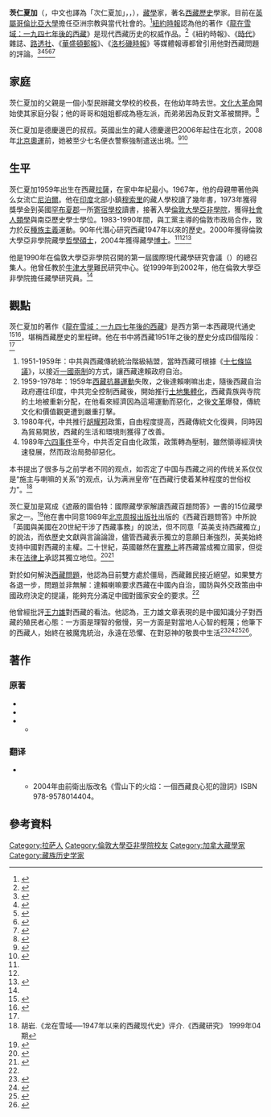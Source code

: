 {{Infobox academic
| honorific_prefix   = <!-- see [[MOS:HONOURIFIC|MOS:HONOURIFIC]] -->
| name               = 茨仁夏加
| honorific_suffix   = 
| image              = 
| image_size         = 
| alt                = 
| caption            = 
| gender             = 
| native_name        = ཚེ་རིང་དབང་འདུས་ཤཱཀྱ་
| native_name_lang   = bo
| birth_name         = <!-- use only if different from full/othernames -->
| birth_date         = {{birth year and age|1959}}
| birth_place        = 西藏[[拉薩|拉薩]]
| death_date         = <!-- {{death date and age|YYYY|MM|DD|YYYY|MM|DD}} (death date then birth date) -->
| death_place        = 
| death_cause        = 
| region             = 
| nationality        = 
| citizenship        = 
| residence          = 
| other_names        = 次仁夏加
| occupation         = [[藏學|藏學]]家
| period             = 
| known_for          = 
| title              = 
| boards             = <!--board or similar positions extraneous to main occupation-->
| spouse             = 
| children           = 
| parents            =
| relatives          = 德慶邊巴
| awards             = <!--notable national level awards only-->
| website            = https://sppga.ubc.ca/profile/tsering-shakya/
| education          = 藏學[[博士|博士]]
| alma_mater         = [[倫敦大學亞非學院|倫敦大學亞非學院]]
| thesis_title       =  The emergence of modern Tibetan literature : gsar rtsom 
| thesis_url         =  https://ethos.bl.uk/OrderDetails.do?uin=uk.bl.ethos.419807 
| thesis_year        = 2004
| school_tradition   = 
| doctoral_advisor   = 
| academic_advisors  = 
| influences         = <!--must be referenced from a third party source-->
| era                = 
| discipline         = [[藏學|藏學]]
| sub_discipline     = [[西藏歷史|西藏歷史]]
| workplaces         = <!--full-time positions only, not student positions-->
| doctoral_students  = <!--only those with WP articles-->
| notable_students   = <!--only those with WP articles-->
| main_interests     = 
| notable_works      = 《[[龍在雪域：一九四七年後的西藏|龍在雪域：一九四七年後的西藏]]》
| notable_ideas      = 
| influenced         = <!--must be referenced from a third party source-->
| signature          = 
| signature_alt      = 
| signature_size     = 
| footnotes          = 
}}
'''茨仁夏加'''（{{bo|ཚེ་རིང་དབང་འདུས་ཤཱཀྱ་|w=Tse-ring Dbang-'dus Shaakya}}，中文也譯為「次仁夏加」，{{lang-en|Tsering Wangdu Shakya}}，{{bd|1959年||||}}），[[藏學|藏學]]家，著名[[西藏歷史|西藏歷史]]學家。目前在[[英屬哥倫比亞大學|英屬哥倫比亞大學]]{{link-en|亞洲研究學院|Institute of Asian Research}}擔任亞洲宗教與當代社會的{{link-en|加拿大首席研究员|Canada Research Chair}}。<ref name="英屬哥倫比亞大學">{{Cite web | url=http://www.iar.ubc.ca/aboutus/iarfacultystaff/faculty/tseringshakya.aspx | title=Faculty Profile - Tsering Shakya | publisher=[[英屬哥倫比亞大學|英屬哥倫比亞大學]] | access-date=2015-02-10 | archive-url=https://web.archive.org/web/20150210054136/http://www.iar.ubc.ca/aboutus/iarfacultystaff/faculty/tseringshakya.aspx | archive-date=2015-02-10 | dead-url=no }}{{en}}</ref>[[紐約時報|紐約時報]]認為他的著作《[[龍在雪域：一九四七年後的西藏|龍在雪域：一九四七年後的西藏]]》是现代西藏历史的权威作品。<ref name="Seth">{{Cite news | url=http://www.nytimes.com/books/99/12/12/reviews/991212.12faisont.html | author=SETH FAISON | title=''Plucky, Little and Doomed'' | publisher=[[紐約時報|紐約時報]] | date=1999-12-12 | access-date=2015-02-11 | archive-url=https://web.archive.org/web/20150329171411/http://www.nytimes.com/books/99/12/12/reviews/991212.12faisont.html | archive-date=2015-03-29 | dead-url=no }}{{en}}</ref>《紐約時報》、《[[時代_(雜誌)|時代]]》雜誌、[[路透社|路透社]]、《[[華盛頓郵報|華盛頓郵報]]》、《[[洛杉磯時報|洛杉磯時報]]》等媒體報導都曾引用他對西藏問題的評論。<ref>{{Cite news | url=http://www.reuters.com/article/2008/03/30/us-china-tibet-misapprehension-idUSPEK20325620080330 | title=China still has trouble reading Tibet's pulse | author=Benjamin Kang Lim | date=2008-03-29 | publisher=路透社 | access-date=2015-02-10 | archive-url=https://web.archive.org/web/20150210070437/http://www.reuters.com/article/2008/03/30/us-china-tibet-misapprehension-idUSPEK20325620080330 | archive-date=2015-02-10 | dead-url=no }}</ref><ref>{{Cite news | url=http://www.nytimes.com/2011/02/08/world/asia/08tibet.html | title=Tibetan Lama Faces Scrutiny and Suspicion in India | author=JIM YARDLEY | date=2011-02-07 | publisher=紐約時報 | access-date=2015-02-10 | archive-url=https://web.archive.org/web/20150210065705/http://www.nytimes.com/2011/02/08/world/asia/08tibet.html | archive-date=2015-02-10 | dead-url=no }}</ref><ref>{{Cite news | url=http://www.washingtonpost.com/wp-dyn/content/article/2011/03/09/AR2011030906632.html | title=Dalai Lama says he will relinquish political role to democratically elected leader | author=Simon Denyer | publisher=[[華盛頓郵報|華盛頓郵報]] | date=2011-03-11 | access-date=2015-02-10 | archive-url=https://web.archive.org/web/20150210065548/http://www.washingtonpost.com/wp-dyn/content/article/2011/03/09/AR2011030906632.html | archive-date=2015-02-10 | dead-url=no }}</ref><ref>{{Cite news| url=http://articles.latimes.com/2008/nov/20/world/fg-tibet20| title=''Exiles gather at a crossroad''| date=2008-11-20| publisher=《[[洛杉磯時報|洛杉磯時報]]》| access-date=2015-02-11| archive-url=https://web.archive.org/web/20150211225243/http://articles.latimes.com/2008/nov/20/world/fg-tibet20| archive-date=2015-02-11| dead-url=no}}{{en}}</ref><ref name="時代雜誌">{{Cite news | url=http://content.time.com/time/world/article/0,8599,2054562,00.html | author=茨仁夏加 | title=''Solving the Tibetan Problem'' | date=2000-07-17 | publisher=《時代》雜誌 | access-date=2015-02-18 | archive-url=https://web.archive.org/web/20150218045537/http://content.time.com/time/world/article/0,8599,2054562,00.html | archive-date=2015-02-18 | dead-url=no }}{{en}}</ref>

==家庭==
茨仁夏加的父親是一個小型民辦藏文學校的校長，在他幼年時去世。[[文化大革命|文化大革命]]開始使其家庭分裂；他的哥哥和姐姐都成為極左派，而弟弟因為反對文革被關押。<ref name="新左派評論">{{Cite web | url=http://newleftreview.org/II/51/tsering-shakya-tibetan-questions | title=''Tibetan Questions'' | author=Tsering Shakya | work=[[新左派評論|New Left Review]] | date=2008年6月 | access-date=2015-02-11 | archive-url=https://web.archive.org/web/20150330011237/http://newleftreview.org/II/51/tsering-shakya-tibetan-questions | archive-date=2015-03-30 | dead-url=no }}{{en}}</ref>

茨仁夏加是德慶邊巴的叔叔。英國出生的藏人德慶邊巴2006年起住在北京，2008年[[2008年夏季奥林匹克运动会|北京奧運]]前，她被至少七名便衣警察強制遣送出境。<ref>{{Cite news | url=http://articles.latimes.com/2008/jul/10/world/fg-tibet10 | title=''Briton runs afoul of China'' | date=2008-07-10 | publisher=[[洛杉磯時報|洛杉磯時報]] | access-date=2015-02-11 | archive-url=https://web.archive.org/web/20150211224926/http://articles.latimes.com/2008/jul/10/world/fg-tibet10 | archive-date=2015-02-11 | dead-url=no }}{{en}}</ref><ref>{{Cite web | url=http://woeser.middle-way.net/2010/02/dechen-pemba.html | title=中國人權專訪德慶邊巴 | date=2010年2月24日 | access-date=2015-02-11 | archive-url=https://web.archive.org/web/20150211225049/http://woeser.middle-way.net/2010/02/dechen-pemba.html | archive-date=2015-02-11 | dead-url=no }}</ref>

==生平==
茨仁夏加1959年出生在西藏[[拉薩|拉薩]]，在家中年紀最小。1967年，他的母親帶著他與么女流亡[[尼泊爾|尼泊爾]]。他在[[印度|印度]]北部小鎮[[穆索里|穆索里]]的藏人學校讀了幾年書，1973年獲得獎學金到英國[[罕布夏郡|罕布夏郡]]一所[[寄宿學校|寄宿學校]]讀書，接著入學[[倫敦大學亞非學院|倫敦大學亞非學院]]，獲得[[社會人類學|社會人類學]]與南亞歷史學士學位。1983-1990年間，與工黨主導的倫敦市政局合作，致力於反[[種族主義|種族主義]]運動。90年代潛心研究西藏1947年以來的歷史。2000年獲得倫敦大學亞非學院藏學[[哲學碩士|哲學碩士]]，2004年獲得藏學[[博士|博士]]。<ref name="英屬哥倫比亞大學"/><ref name="新左派評論"/><ref name="思想編輯委員會2008">{{cite book|editor=思想編輯委員會|author=茨仁夏加 | others=張曉紅譯 | title=《社會主義的想像》|series=思想系列 | volume=10 |chapter=〈西藏問題答客問〉|url=http://books.google.com/books?id=Xd-0AwAAQBAJ&pg=PA1|date=2008年|publisher=聯經出版|pages=1–3頁|id=GGKEY:AKAYT47JCH0}}</ref>

他是1990年在倫敦大學亞非學院召開的第一屆國際現代藏學研究會議（{{lang-en|International Conference on Modern Tibet Studies}}）的總召集人。他曾任教於[[牛津大學|牛津大學]]難民研究中心。從1999年到2002年，他在倫敦大學亞非學院擔任藏學研究員。<ref name="英屬哥倫比亞大學"/>

==觀點==
茨仁夏加的著作《[[龍在雪域：一九四七年後的西藏|龍在雪域：一九四七年後的西藏]]》是西方第一本西藏現代通史<ref>{{Cite web | url=http://www.books.com.tw/products/0010498618 | title=龍在雪域：一九四七年後的西藏 | publisher=博客來 | access-date=2015-02-11 | archive-url=https://web.archive.org/web/20150211221641/http://www.books.com.tw/products/0010498618 | archive-date=2015-02-11 | dead-url=no }}</ref><ref>{{Cite web | url=http://www.anobii.com/books/%E9%BE%8D%E5%9C%A8%E9%9B%AA%E5%9F%9F/9789866723490/011bec617204915e06 | title=龍在雪域 - 茨仁夏加 - Reviews on Anobii | publisher=[[aNobii|aNobii]] | access-date=2015-03-31 | archive-url=https://web.archive.org/web/20150203221021/http://www.anobii.com/books/%E9%BE%8D%E5%9C%A8%E9%9B%AA%E5%9F%9F/9789866723490/011bec617204915e06 | archive-date=2015-02-03 | dead-url=no }}</ref>，堪稱西藏歷史的里程碑。他在书中將西藏1951年之後的歷史分成四個階段：<ref name="思想編輯委員會2008"/>
# 1951-1959年：中共與西藏傳統統治階級結盟，當時西藏可根據《[[十七條協議|十七條協議]]》，以接近[[一國兩制|一國兩制]]的方式，讓西藏達賴政府自治。
# 1959-1978年：1959年[[西藏抗暴運動|西藏抗暴運動]]失敗，之後達賴喇嘛出走，隨後西藏自治政府遷往印度，中共完全控制西藏後，開始推行[[西藏土地改革運動|土地集體化]]，西藏貴族與寺院的土地被重新分配，在他看來經濟因為這場運動而惡化，之後[[文革|文革]]爆發，傳統文化和價值觀更遭到嚴重打擊。
# 1980年代，中共推行[[胡耀邦|胡耀邦]]政策，自由程度提高，西藏傳統文化復興，同時因為貿易開放，西藏的生活和環境則獲得了改善。
# 1989年[[六四事件|六四事件]]至今，中共否定自由化政策，政策轉為壓制，雖然領導經濟快速發展，然而政治局勢卻惡化。
本书提出了很多与之前学者不同的观点，如否定了中国与西藏之间的传统关系仅仅是“施主与喇嘛的关系”的观点，认为满洲皇帝“在西藏行使着某种程度的世俗权力”。<ref name=hu>胡岩.《龙在雪域──1947年以来的西藏现代史》评介.《西藏研究》 1999年04期</ref>

茨仁夏加是寫成《遮蔽的圖伯特：國際藏學家解讀西藏百題問答》一書的15位藏學家之一。<ref>{{Cite web |url=http://www.tibet.cn/periodical/xzyj/2011/06/201204/t20120410_1735287_5.html |title=西藏共享性發展理路述要——基於藏漢文明共同體的解讀兼應安竹·費雪等作者 |date=2012-04-10 |work=西藏研究 |author=周興維 |publisher=中國西藏網 |access-date=2015-02-11 |archive-url=https://web.archive.org/web/20150211100713/http://www.tibet.cn/periodical/xzyj/2011/06/201204/t20120410_1735287_5.html |archive-date=2015-02-11 |dead-url=no }}</ref>他在書中同意1989年[[北京周报出版社|北京周报出版社]]出版的《西藏百題問答》中所說「英國與美國在20世紀干涉了西藏事務」的說法，但不同意「英美支持西藏獨立」的說法，而依歷史文獻與言論論證，儘管西藏表示獨立的意願日漸強烈，英美始終支持中國對西藏的主權。二十世紀，英國雖然在[[De_facto|實務上]]將西藏當成獨立國家，但從未在[[De_jure|法律上]]承認其獨立地位。<ref>{{Cite web | url=http://zt.tibet.cn/tibetzt/question/index.htm | title=《西藏百題問答》 | publisher=中国西藏网 | deadurl=yes | archiveurl=https://web.archive.org/web/20140202093304/http://zt.tibet.cn/tibetzt/question/index.htm | archivedate=2014-02-02 }}</ref><ref name="100q">{{cite book|author1=Anne-Marie Blondeau|author2=Katia Buffetrille|title=''Authenticating Tibet: Answers to China's 100 Questions''|url=http://books.google.com/books?id=B6_FKtkYhdgC&pg=PA47|year=2008年|publisher=University of California Press|isbn=978-0-520-24464-1|pages=47-50頁|access-date=2015-02-11|archive-url=https://web.archive.org/web/20160504105427/https://books.google.com/books?id=B6_FKtkYhdgC&pg=PA47|archive-date=2016-05-04|dead-url=no}}{{en}}</ref>

對於如何解決[[西藏問題|西藏問題]]，他認為目前雙方處於僵局，西藏難民接近絕望。如果雙方各退一步，問題並非無解：達賴喇嘛要求西藏在中國內自治，國防與外交政策由中國政府決定的提議，能夠充分滿足中國對國家安全的要求。<ref name="時代雜誌"/>

他曾經批評[[王力雄|王力雄]]對西藏的看法。他認為，王力雄文章表現的是中國知識分子對西藏的殖民者心態：一方面是理智的傲慢，另一方面是對當地人心智的輕蔑；他筆下的西藏人，始終在被魔鬼統治，永遠在恐懼、在對惡神的敬畏中生活<ref>{{Cite web | url=http://newleftreview.org/II/15/tsering-shakya-blood-in-the-snows | title=''Blood in the Snows - Reply to Wang Lixiong'' | author=Tsering Shakya | work=[[新左派評論|New Left Review]] | date=2002年6月 | access-date=2015-02-10 | archive-url=https://web.archive.org/web/20141222103515/http://newleftreview.org/II/15/tsering-shakya-blood-in-the-snows | archive-date=2014-12-22 | dead-url=no }}{{en}}</ref><ref>{{Cite web | url=http://www.workerdemo.org.hk/sim/chinafuture3/chifu3132.htm | title=血染的雪域——對王力雄的回應 | author=次仁夏加 | others=林猛／譯 | publisher=普羅民主網 | access-date=2015-02-10 | archive-url=https://web.archive.org/web/20150501173818/http://www.workerdemo.org.hk/sim/chinafuture3/chifu3132.htm | archive-date=2015-05-01 | dead-url=yes }}</ref><ref>{{Cite web |url=http://newleftreview.org/II/14/lixiong-wang-reflections-on-tibet |title=''Reflections on Tibet'' |trans_title=西藏问题的文化反思 |author=王力雄 |work=[[新左派評論|New Left Review]] |date=2002年4月 |access-date=2015-02-10 |archive-url=https://web.archive.org/web/20141222132840/http://newleftreview.org/II/14/lixiong-wang-reflections-on-tibet |archive-date=2014-12-22 |dead-url=no }}{{en}}</ref><ref>{{Cite web | url=http://www.usc.cuhk.edu.hk/PaperCollection/Details.aspx?id=32 | title=西藏问题的文化反思 | author=王力雄 | work=《战略与管理》 | date=1999年11月15日 | access-date=2015-02-10 | archive-url=https://web.archive.org/web/20150210071155/http://www.usc.cuhk.edu.hk/PaperCollection/Details.aspx?id=32 | archive-date=2015-02-10 | dead-url=no }}</ref>。

==著作==
=== 原著 ===
* {{cite book
| author1=[[王力雄|王力雄]]
| author2=Tsering Shakya
| title=''The Struggle for Tibet''
| url=https://books.google.com/books?id=Kk4wAQAAIAAJ
| trans_title=《西藏的生存之戰》
| year=2009年
| publisher=Verso
| isbn=978-1-84467-043-7}}
* {{Cite book 
| author1=Tsering W. Shakya 
| author2=Clare  Harris 
| date=2003年 
| title=''Seeing Lhasa: British Depictions of the Tibetan Capital 1936-1947'' 
| trans_title=《看見拉薩：英國人眼中的西藏首都：1936年至1947年》 
| url=http://books.google.com/books/about/Seeing_Lhasa.html?id=eDfsnQEACAAJ 
| location=London 
| publisher=Serindia 
| isbn=9781932476040 
| access-date=2015-02-11 
| archive-date=2019-12-18 
| archive-url=https://web.archive.org/web/20191218170833/https://books.google.com/books/about/Seeing_Lhasa.html?id=eDfsnQEACAAJ 
| dead-url=no 
}}
* {{Cite book
| author1=Tsering W. Shakya
| date=1999年
| title=''The Dragon in the Land of Snows: A History of Modern Tibet Since 1947''
| trans_title=《龍在雪域：一九四七年後的西藏》
| url=http://books.google.com/books/about/The_Dragon_in_the_Land_of_Snows.html?id=W-dxAAAAMAAJ
| location=London
| publisher=Pimlico
| isbn=9780712665339
| access-date=2015-02-11
| archive-date=2021-05-04
| archive-url=https://web.archive.org/web/20210504002034/https://books.google.com/books/about/The_Dragon_in_the_Land_of_Snows.html?id=W-dxAAAAMAAJ
| dead-url=no
}}
** {{Cite book | title=《龍在雪域：一九四七年後的西藏》 | author=茨仁夏加| others=謝惟敏譯 |publisher=左岸文化|date=2011-03-10 | isbn=9789866723490}}

=== 翻译 ===
* {{Cite book | author1=Palden Gyatso|author2=Tsering W. Shakya |date=1998年| title=''Fire Under the Snow: The Testimony of a Tibetan Prisoner (Palden Gyatso)'', | url=https://archive.org/details/fireundersnow0000gyat|location=London| publisher=Harvill Press | trans_title=雪山下的火焰：一個西藏良心犯的證詞}}
** {{Cite book| title=《雪山下的火燄：一個西藏犯人的證詞 》| url=https://books.google.com/books?id=rH-5AAAAIAAJ| author=[[班旦加措|班旦加措]]| others=次仁夏加英譯；廖天琪中譯| publisher=勞改基金會| date=2003年9月| isbn=978-1931550475| access-date=2015-02-11| archive-date=2019-08-12| archive-url=https://web.archive.org/web/20190812004246/https://books.google.com/books?id=rH-5AAAAIAAJ| dead-url=no}} 2004年由前衛出版改名《雪山下的火焰：一個西藏良心犯的證詞》ISBN 978-9578014404。

==參考資料==
{{reflist|2}}

{{Authority control}}
{{DEFAULTSORT:Tsering Shakya}}
[[Category:拉萨人|Category:拉萨人]]
[[Category:倫敦大學亞非學院校友|Category:倫敦大學亞非學院校友]]
[[Category:加拿大藏學家|Category:加拿大藏學家]]
[[Category:藏族历史学家|Category:藏族历史学家]]
